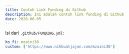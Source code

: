 ```yaml
---
title: Contoh Link Funding di Github
description: Ini adalah contoh link funding di Github
date: 2020-06-05
---
```


Isi dari `.github/FUNDING.yml`:

```yaml
ko_fi: mzaini30
custom: ['https://www.nihbuatjajan.com/mzaini30']
```